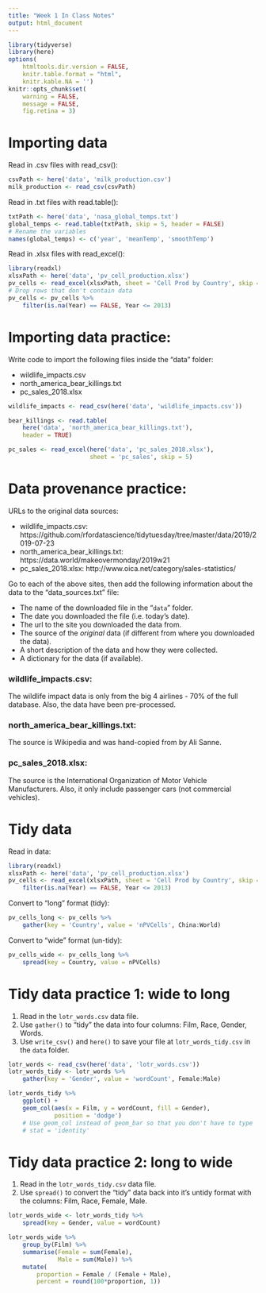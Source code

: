 ```yaml
---
title: "Week 1 In Class Notes"
output: html_document
---
```


```r
library(tidyverse)
library(here)
options(
    htmltools.dir.version = FALSE,
    knitr.table.format = "html",
    knitr.kable.NA = '')
knitr::opts_chunk$set(
    warning = FALSE,
    message = FALSE,
    fig.retina = 3)
```

# Importing data

Read in .csv files with read_csv():
```r
csvPath <- here('data', 'milk_production.csv')
milk_production <- read_csv(csvPath)
```

Read in .txt files with read.table():
```r
txtPath <- here('data', 'nasa_global_temps.txt')
global_temps <- read.table(txtPath, skip = 5, header = FALSE)
# Rename the variables
names(global_temps) <- c('year', 'meanTemp', 'smoothTemp')
```

Read in .xlsx files with read_excel():
```r
library(readxl)
xlsxPath <- here('data', 'pv_cell_production.xlsx')
pv_cells <- read_excel(xlsxPath, sheet = 'Cell Prod by Country', skip = 2)
# Drop rows that don't contain data
pv_cells <- pv_cells %>%
    filter(is.na(Year) == FALSE, Year <= 2013)
```




# Importing data practice:

Write code to import the following files inside the "data" folder:

- wildlife_impacts.csv
- north_america_bear_killings.txt
- pc_sales_2018.xlsx

```r
wildlife_impacts <- read_csv(here('data', 'wildlife_impacts.csv'))

bear_killings <- read.table(
    here('data', 'north_america_bear_killings.txt'),
    header = TRUE)

pc_sales <- read_excel(here('data', 'pc_sales_2018.xlsx'),
                       sheet = 'pc_sales', skip = 5)
```


# Data provenance practice:

URLs to the original data sources:

- wildlife_impacts.csv: https://github.com/rfordatascience/tidytuesday/tree/master/data/2019/2019-07-23
- north_america_bear_killings.txt: https://data.world/makeovermonday/2019w21
- pc_sales_2018.xlsx: http://www.oica.net/category/sales-statistics/

Go to each of the above sites, then add the following information about the data to the "data_sources.txt" file:

- The name of the downloaded file in the "`data`" folder.
- The date you downloaded the file (i.e. today's date).
- The url to the site you downloaded the data from.
- The source of the _original_ data (if different from where you downloaded the data).
- A short description of the data and how they were collected.
- A dictionary for the data (if available).


### wildlife_impacts.csv:
The wildlife impact data is only from the big 4 airlines - 70% of the full database. Also, the data have been pre-processed.

### north_america_bear_killings.txt:
The source is Wikipedia and was hand-copied from by Ali Sanne.

### pc_sales_2018.xlsx:
The source is the International Organization of Motor Vehicle Manufacturers. Also, it only include passenger cars (not commercial vehicles).




# Tidy data

Read in data:
```r
library(readxl)
xlsxPath <- here('data', 'pv_cell_production.xlsx')
pv_cells <- read_excel(xlsxPath, sheet = 'Cell Prod by Country', skip = 2) %>%
    filter(is.na(Year) == FALSE, Year <= 2013)
```

Convert to "long" format (tidy):
```r
pv_cells_long <- pv_cells %>%
    gather(key = 'Country', value = 'nPVCells', China:World)
```

Convert to "wide" format (un-tidy):
```r
pv_cells_wide <- pv_cells_long %>%
    spread(key = Country, value = nPVCells)
```




# Tidy data practice 1: wide to long

1. Read in the `lotr_words.csv` data file.
2. Use `gather()` to "tidy" the data into four columns: Film, Race, Gender, Words.
3. Use `write_csv()` and `here()` to save your file at `lotr_words_tidy.csv` in the `data` folder.

```r
lotr_words <- read_csv(here('data', 'lotr_words.csv'))
lotr_words_tidy <- lotr_words %>% 
    gather(key = 'Gender', value = 'wordCount', Female:Male)

lotr_words_tidy %>% 
    ggplot() +
    geom_col(aes(x = Film, y = wordCount, fill = Gender), 
             position = 'dodge') 
    # Use geom_col instead of geom_bar so that you don't have to type
    # stat = 'identity'
```

# Tidy data practice 2: long to wide

1. Read in the `lotr_words_tidy.csv` data file.
2. Use `spread()` to convert the "tidy" data back into it's untidy format with the columns: Film, Race, Female, Male.

```r
lotr_words_wide <- lotr_words_tidy %>% 
    spread(key = Gender, value = wordCount) 

lotr_words_wide %>% 
    group_by(Film) %>% 
    summarise(Female = sum(Female), 
              Male = sum(Male)) %>% 
    mutate(
        proportion = Female / (Female + Male),
        percent = round(100*proportion, 1))
```